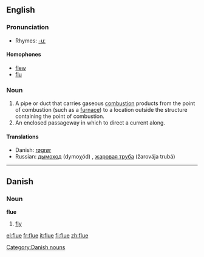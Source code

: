 ==English==

===Pronunciation===
*Rhymes: [[Rhymes:English:-uː|-uː]]
====Homophones====
*[[flew]]
*[[flu]]

===Noun===
{{en-noun-reg}}

# A pipe or duct that carries gaseous [[combustion]] products from the point of combustion (such as a [[furnace]]) to a location outside the structure containing the point of combustion.
# An enclosed passageway in which to direct a current along.

====Translations====
*Danish: [[røgrør]] {{n}}
*Russian: [[дымоход]] (dymoχód) {{m}}, [[жаровая труба]] (žarovája trubá) {{f}}


----

==Danish==

===Noun===
'''flue'''

# [[fly]]

[[Category:Danish nouns]]

[[el:flue]]
[[fr:flue]]
[[it:flue]]
[[fi:flue]]
[[zh:flue]]